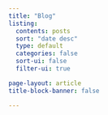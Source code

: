 ```yaml
---
title: "Blog"
listing:
  contents: posts
  sort: "date desc"
  type: default
  categories: false
  sort-ui: false
  filter-ui: true

page-layout: article
title-block-banner: false

---
```

